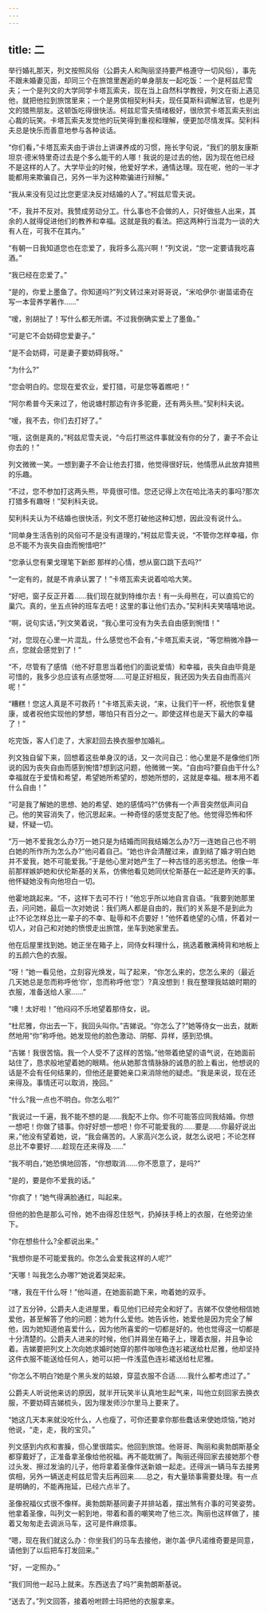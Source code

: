 ```yaml
---
---
---
```

title: 二
---




举行婚礼那天，列文按照风俗（公爵夫人和陶丽坚持要严格遵守一切风俗），事先不跟未婚妻见面，却同三个在旅馆里邂逅的单身朋友一起吃饭：一个是柯兹尼雪夫；一个是列文的大学同学卡塔瓦索夫，现在当上自然科学教授，列文在街上遇见他，就把他拉到旅馆里来；一个是男傧相契利科夫，现任莫斯科调解法官，也是列文的猎熊朋友。这顿饭吃得很快活。柯兹尼雪夫情绪极好，很欣赏卡塔瓦索夫别出心裁的玩笑。卡塔瓦索夫发觉他的玩笑得到重视和理解，便更加尽情发挥。契利科夫总是快乐而善意地参与各种谈话。



“你们看，”卡塔瓦索夫由于讲台上讲课养成的习惯，拖长字句说，“我们的朋友康斯坦京·德米特里奇过去是个多么能干的人哪！我说的是过去的他，因为现在他已经不是这样的人了。大学毕业的时候，他爱好学术，通情达理。现在呢，他的一半才能都用来欺骗自己，另外一半为这种欺骗进行辩解。”

“我从来没有见过比您更坚决反对结婚的人了。”柯兹尼雪夫说。

“不，我并不反对。我赞成劳动分工。什么事也不会做的人，只好做些人出来，其余的人就得促进他们的教养和幸福。这就是我的看法。把这两种行当混为一谈的大有人在，可我不在其内。”

“有朝一日我知道您也在恋爱了，我将多么高兴啊！”列文说，“您一定要请我吃喜酒。”

“我已经在恋爱了。”

“是的，你爱上墨鱼了。你知道吗?”列文转过来对哥哥说，“米哈伊尔·谢苗诺奇在写一本营养学著作……”

“嗳，别胡扯了！写什么都无所谓。不过我倒确实爱上了墨鱼。”

“可是它不会妨碍您爱妻子。”

“是不会妨碍，可是妻子要妨碍我呀。”

“为什么?”

“您会明白的。您现在爱农业，爱打猎，可是您等着瞧吧！”

“阿尔希普今天来过了，他说塘村那边有许多驼鹿，还有两头熊。”契利科夫说。

“嗳，我不去，你们去打好了。”

“哦，这倒是真的，”柯兹尼雪夫说，“今后打熊这件事就没有你的分了，妻子不会让你去的！”

列文微微一笑。一想到妻子不会让他去打猎，他觉得很好玩，他情愿从此放弃猎熊的乐趣。

“不过，您不参加打这两头熊，毕竟很可惜。您还记得上次在哈比洛夫的事吗?那次打猎多有趣呀！”契利科夫说。

契利科夫认为不结婚也很快活，列文不愿打破他这种幻想，因此没有说什么。

“同单身生活告别的风俗可不是没有道理的，”柯兹尼雪夫说，“不管你怎样幸福，你总不能不为丧失自由而惋惜吧?”

“您承认您有果戈理笔下新郎 那样的心情，想从窗口跳下去吗?”

“一定有的，就是不肯承认罢了！”卡塔瓦索夫说着哈哈大笑。

“好吧，窗子反正开着……我们现在就到特维尔去！有一头母熊在，可以直捣它的巢穴。真的，坐五点钟的班车去吧！这里的事让他们去办。”契利科夫笑嘻嘻地说。

“啊，说句实话，”列文笑着说，“我心里可没有为失去自由感到惋惜！”

“对，您现在心里一片混乱，什么感觉也不会有，”卡塔瓦索夫说，“等您稍微冷静一点，您就会感觉到了！”

“不，尽管有了感情（他不好意思当着他们的面说爱情）和幸福，丧失自由毕竟是可惜的，我多少总应该有点感觉呀……可是正好相反，我还因为失去自由而高兴呢！”

“糟糕！您这人真是不可救药！”卡塔瓦索夫说，“来，让我们干一杯，祝他恢复健康，或者祝他实现他的梦想，哪怕只有百分之一。即使这样也是天下最大的幸福了！”

吃完饭，客人们走了，大家赶回去换衣服参加婚礼。

列文独自留下来，回想着这些单身汉的话，又一次问自己：他心里是不是像他们所说的因为丧失自由而感到惋惜?想到这问题，他微微一笑。“自由吗?要自由干什么?幸福就在于爱情和希望，希望她所希望的，想她所想的，这就是幸福。根本用不着什么自由！”

“可是我了解她的思想、她的希望、她的感情吗?”仿佛有一个声音突然低声问自己。他的笑容消失了，他沉思起来。一种奇怪的感觉支配了他。他觉得恐怖和怀疑，怀疑一切。

“万一她不爱我怎么办?万一她只是为结婚而同我结婚怎么办?万一连她自己也不明白她的所作所为怎么办?”他问着自己。“她也许会清醒过来，直到结了婚才明白她并不爱我，她不可能爱我。”于是他心里对她产生了一种古怪的恶劣想法。他像一年前那样嫉妒她和伏伦斯基的关系，仿佛他看见她同伏伦斯基在一起还是昨天的事。他怀疑她没有向他坦白一切。

他霍地跳起来。“不，这样下去可不行！”他忘乎所以地自言自语。“我要到她那里去，问问她，最后一次对她说：我们两人都是自由的，我们的关系是不是到此为止?不论怎样总比一辈子的不幸、耻辱和不贞要好！”他怀着绝望的心情，怀着对一切人，对自己和对她的愤恨走出旅馆，坐车到她家里去。

他在后屋里找到她。她正坐在箱子上，同侍女料理什么，挑选着散满椅背和地板上的五颜六色的衣服。

“呀！”她一看见他，立刻容光焕发，叫了起来，“你怎么来的，您怎么来的（最近几天她总是忽而称呼他‘你’，忽而称呼他‘您’）?真没想到！我在整理我姑娘时期的衣服，准备送给人家……”

“噢！太好啦！”他闷闷不乐地望着那侍女，说。

“杜尼雅，你出去一下，我回头叫你。”吉娣说。“你怎么了?”她等侍女一出去，就断然地用“你”称呼他。她发现他的脸色激动、阴郁、异样，感到恐惧。

“吉娣！我很苦恼。我一个人受不了这样的苦恼。”他带着绝望的语气说，在她面前站住了，恳求般地望着她的眼睛。他从她那含情脉脉的诚恳的脸上看出，他想说的话是不会有任何结果的，但他还是要她亲口来消除他的疑虑。“我是来说，现在还来得及。事情还可以取消，挽回。”

“什么?我一点也不明白。你怎么啦?”

“我说过一千遍，我不能不想的是……我配不上你。你不可能答应同我结婚。你想一想吧！你做了错事。你好好想一想吧！你不可能爱我的……要是……你最好说出来，”他没有望着她，说，“我会痛苦的。人家高兴怎么说，就怎么说吧；不论怎样总比不幸要好……趁现在还来得及……”

“我不明白，”她恐惧地回答，“你想取消……你不愿意了，是吗?”

“是的，要是你不爱我的话。”

“你疯了！”她气得满脸通红，叫起来。

但他的脸色是那么可怜，她不由得忍住怒气，扔掉扶手椅上的衣服，在他旁边坐下。

“你在想些什么?全都说出来。”

“我想你是不可能爱我的。你怎么会爱我这样的人呢?”

“天哪！叫我怎么办哪?”她说着哭起来。

“嗐，我在干什么呀！”他叫道，在她面前跪下来，吻着她的双手。

过了五分钟，公爵夫人走进屋里，看见他们已经完全和好了。吉娣不仅使他相信她爱他，甚至解答了他的问题：她为什么爱他。她告诉他，她爱他是因为完全了解他，因为她知道他喜爱什么，因为他所喜爱的一切都是好的。他也觉得这一切都是十分清楚的。公爵夫人进来的时候，他们并肩坐在箱子上，理着衣服，并且争论着。吉娣要把列文上次向她求婚时她穿的那件咖啡色连衫裙送给杜尼雅，他却坚持这件衣服不能送给任何人，她可以把一件浅蓝色连衫裙送给杜尼雅。

“你怎么不明白?她是个黑头发的姑娘，穿蓝衣服不合适……我什么都考虑过了。”

公爵夫人听说他来访的原因，就半开玩笑半认真地生起气来，叫他立刻回家去换衣服，不要妨碍吉娣梳头，因为理发师沙尔里马上要来了。

“她这几天本来就没吃什么，人也瘦了，可你还要拿你那些蠢话来使她烦恼，”她对他说，“走，走，我的宝贝。”

列文感到内疚和害臊，但心里很踏实。他回到旅馆。他哥哥、陶丽和奥勃朗斯基全都穿戴好了，正准备拿圣像给他祝福。再不能耽搁了。陶丽还得回家去接她那个卷过头发、擦过发油的儿子，他将拿着圣像伴送新娘一起走。还得派一辆马车去接男傧相，另外一辆送走柯兹尼雪夫后再回来……总之，有大量琐事需要处理。有一点是明确的，不能再拖延，已经六点半了。

圣像祝福仪式很不像样。奥勃朗斯基同妻子并排站着，摆出煞有介事的可笑姿势。他拿着圣像，叫列文一躬到地，带着和善的嘲笑吻了他三次。陶丽也这样做了，接着又匆匆走去调派马车，这可是件麻烦事。

“嗯，现在我们就这么办：你坐我们的马车去接他，谢尔盖·伊凡诺维奇要是同意，请他到了以后把车打发回来。”

“好，一定照办。”

“我们同他一起马上就来。东西送去了吗?”奥勃朗斯基说。

“送去了。”列文回答，接着吩咐顾士玛把他的衣服拿来。